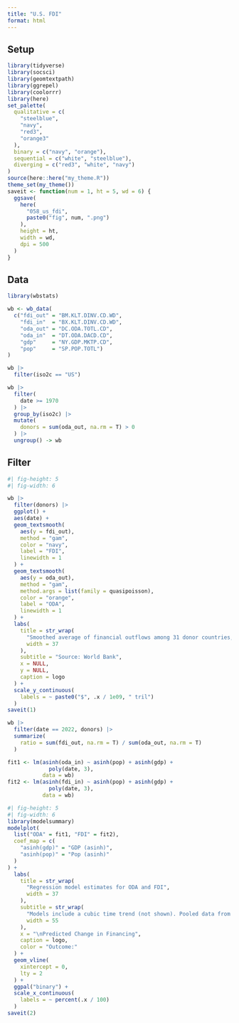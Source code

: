 ```yaml
---
title: "U.S. FDI"
format: html
---
```


## Setup

```r
library(tidyverse)
library(socsci)
library(geomtextpath)
library(ggrepel)
library(coolorrr)
library(here)
set_palette(
  qualitative = c(
    "steelblue",
    "navy",
    "red3",
    "orange3"
  ),
  binary = c("navy", "orange"),
  sequential = c("white", "steelblue"),
  diverging = c("red3", "white", "navy")
)
source(here::here("my_theme.R"))
theme_set(my_theme())
saveit <- function(num = 1, ht = 5, wd = 6) {
  ggsave(
    here(
      "058_us_fdi",
      paste0("fig", num, ".png")
    ),
    height = ht,
    width = wd,
    dpi = 500
  )
}
```


## Data

```r
library(wbstats)

wb <- wb_data(
  c("fdi_out" = "BM.KLT.DINV.CD.WD",
    "fdi_in"  = "BX.KLT.DINV.CD.WD",
    "oda_out" = "DC.ODA.TOTL.CD",
    "oda_in"  = "DT.ODA.DACD.CD",
    "gdp"     = "NY.GDP.MKTP.CD",
    "pop"     = "SP.POP.TOTL") 
)

wb |>
  filter(iso2c == "US")
```

```r
wb |>
  filter(
    date >= 1970
  ) |>
  group_by(iso2c) |>
  mutate(
    donors = sum(oda_out, na.rm = T) > 0
  ) |>
  ungroup() -> wb
```


## Filter

```r
#| fig-height: 5
#| fig-width: 6

wb |>
  filter(donors) |>
  ggplot() +
  aes(date) +
  geom_textsmooth(
    aes(y = fdi_out),
    method = "gam",
    color = "navy",
    label = "FDI",
    linewidth = 1
  ) +
  geom_textsmooth(
    aes(y = oda_out),
    method = "gam",
    method.args = list(family = quasipoisson),
    color = "orange",
    label = "ODA",
    linewidth = 1
  ) +
  labs(
    title = str_wrap(
      "Smoothed average of financial outflows among 31 donor countries, 1970 to 2024",
      width = 37
    ),
    subtitle = "Source: World Bank",
    x = NULL,
    y = NULL,
    caption = logo
  ) +
  scale_y_continuous(
    labels = ~ paste0("$", .x / 1e09, " tril")
  )
saveit(1)
```


```r
wb |>
  filter(date == 2022, donors) |>
  summarize(
    ratio = sum(fdi_out, na.rm = T) / sum(oda_out, na.rm = T)
  )
```


```r
fit1 <- lm(asinh(oda_in) ~ asinh(pop) + asinh(gdp) +
             poly(date, 3), 
           data = wb)
fit2 <- lm(asinh(fdi_in) ~ asinh(pop) + asinh(gdp) + 
             poly(date, 3), 
           data = wb)
```


```r
#| fig-height: 5
#| fig-width: 6
library(modelsummary)
modelplot(
  list("ODA" = fit1, "FDI" = fit2),
  coef_map = c(
    "asinh(gdp)" = "GDP (asinh)",
    "asinh(pop)" = "Pop (asinh)"
  )
) +
  labs(
    title = str_wrap(
      "Regression model estimates for ODA and FDI",
      width = 37
    ),
    subtitle = str_wrap(
      "Models include a cubic time trend (not shown). Pooled data from 1970-2024 for FDI and 1970-2011 for ODA.",
      width = 55
    ),
    x = "\nPredicted Change in Financing",
    caption = logo,
    color = "Outcome:"
  ) +
  geom_vline(
    xintercept = 0,
    lty = 2
  ) +
  ggpal("binary") +
  scale_x_continuous(
    labels = ~ percent(.x / 100)
  )
saveit(2)
```

